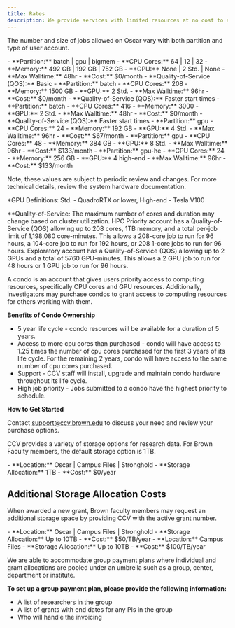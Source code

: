 ```yaml
---
title: Rates
description: We provide services with limited resources at no cost to all members affiliated with Brown. For advanced computing that requires extra resources, we charge a monthly fee.
---
```


<ContentSection title="High Performance Computing Cluster (Oscar)">

The number and size of jobs allowed on Oscar vary with both partition and type of user account.

<CardGroup>
  <StyledCard title="Basic Account">
    - **Partition:** batch | gpu | bigmem
    - **CPU Cores:** 64 | 12 | 32
    - **Memory:** 492 GB | 192 GB | 752 GB
    - **GPU:** None | 2 Std. | None
    - **Max Walltime:** 48hr
    - **Cost:** $0/month
    - **Quality-of-Service (QOS):** Basic
  </StyledCard>

  <StyledCard title="HPC Priority">
    - **Partition:** batch
    - **CPU Cores:** 208
    - **Memory:** 1500 GB
    - **GPU:** 2 Std.
    - **Max Walltime:** 96hr
    - **Cost:** $0/month
    - **Quality-of-Service (QOS):** Faster start times
  </StyledCard>

  <StyledCard title="HPC Priority+">
    - **Partition:** batch
    - **CPU Cores:** 416
    - **Memory:** 3000
    - **GPU:** 2 Std.
    - **Max Walltime:** 48hr
    - **Cost:** $0/month
    - **Quality-of-Service (QOS):** Faster start times
  </StyledCard>

  <StyledCard title="Standard GPU Priority">
    - **Partition:** gpu
    - **CPU Cores:** 24
    - **Memory:** 192 GB
    - **GPU:** 4 Std.
    - **Max Walltime:** 96hr
    - **Cost:** $67/month
  </StyledCard>

  <StyledCard title="Standard GPU Priority+">
    - **Partition:** gpu
    - **CPU Cores:** 48
    - **Memory:** 384 GB
    - **GPU:** 8 Std.
    - **Max Walltime:** 96hr
    - **Cost:** $133/month
  </StyledCard>

  <StyledCard title="High-End GPU Priority">
    - **Partition:** gpu-he
    - **CPU Cores:** 24
    - **Memory:** 256 GB
    - **GPU:** 4 high-end
    - **Max Walltime:** 96hr
    - **Cost:** $133/month
  </StyledCard>
</CardGroup>

Note, these values are subject to periodic review and changes. For more technical details, review the system hardware documentation.

*GPU Definitions: Std. - QuadroRTX or lower,  High-end - Tesla V100

**Quality-of-Service: The maximum number of cores and duration may change based on cluster utilization. HPC Priority account has a Quality-of-Service (QOS) allowing up to 208 cores, 1TB memory, and a total per-job limit of 1,198,080 core-minutes. This allows a 208-core job to run for 96 hours, a 104-core job to run for 192 hours, or 208 1-core jobs to run for 96 hours. Exploratory account has a Quality-of-Service (QOS) allowing up to 2 GPUs and a total of 5760 GPU-minutes. This allows a 2 GPU job to run for 48 hours or 1 GPU job to run for 96 hours.  

</ContentSection>

<ContentSection title="Purchasing a Condo">

A condo is an account that gives users priority access to computing resources, specifically CPU cores and GPU resources. Additionally, investigators may purchase condos to grant access to computing resources for others working with them.

**Benefits of Condo Ownership**

- 5 year life cycle - condo resources will be available for a duration of 5 years.
- Access to more cpu cores than purchased - condo will have access to 1.25 times the number of cpu cores purchased for the first 3 years of its life cycle. For the remaining 2 years, condo will have access to the same number of cpu cores purchased.
- Support - CCV staff will install, upgrade and maintain condo hardware throughout its life cycle.
- High job priority - Jobs submitted to a condo have the highest priority to schedule.

**How to Get Started**

Contact support@ccv.brown.edu to discuss your need and review your purchase options.
</ContentSection>

<ContentSection title="Research Data Storage">

CCV provides a variety of storage options for research data. For Brown Faculty members, the default storage option is 1TB.

<CardGroup align="left">
  <StyledCard title="Basic">
    - **Location:** Oscar | Campus Files | Stronghold
    - **Storage Allocation:** 1TB
    - **Cost:** $0/year
  </StyledCard>
</CardGroup>

## Additional Storage Allocation Costs

When awarded a new grant, Brown faculty members may request an additional storage space by providing CCV with the active grant number.  

<CardGroup align="left">
  <StyledCard title="Unreplicated">
    - **Location:** Oscar | Campus Files | Stronghold
    - **Storage Allocation:** Up to 10TB
    - **Cost:** $50/TB/year
  </StyledCard>

  <StyledCard title="Replicated">
    - **Location:** Campus Files
    - **Storage Allocation:** Up to 10TB
    - **Cost:** $100/TB/year
  </StyledCard>
</CardGroup>
</ContentSection>

<ContentSection title="Pooled Storage Allocations">

We are able to accommodate group payment plans where individual and grant allocations are pooled under an umbrella such as a group, center, department or institute.

**To set up a group payment plan, please provide the following information:**
- A list of researchers in the group
- A list of grants with end dates for any PIs in the group
- Who will handle the invoicing

</ContentSection>